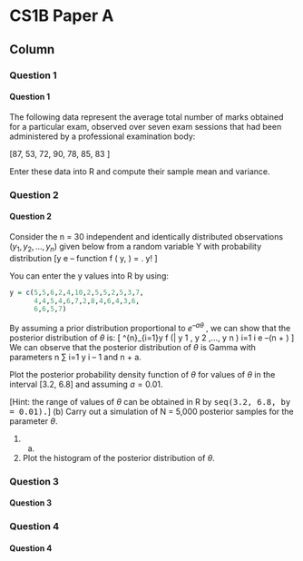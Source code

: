 


CS1B Paper A {data-navmenu="R for Actuarial Statistics"}
==============================================================

Column {.tabset}
--------------------------------

### Question 1

<h4>Question  1</h4>

The following data represent the average total number of marks obtained for a
particular exam, observed over seven exam sessions that had been administered by a
professional examination body:


\[87, 53, 72, 90, 78, 85, 83 \]

Enter these data into R and compute their sample mean and variance.


### Question 2
<h4>Question  2</h4>
Consider the n = 30 independent and identically distributed observations
$( y_1 , y_2 , \ldots, y_n )$ given below from a random variable Y with probability distribution
\[\theta y e –\theta
function f ( y, \theta) =
.
y! \]


You can enter the y values into R by using:


```r

y = c(5,5,6,2,4,10,2,5,5,2,5,3,7, 
      4,4,5,4,6,7,2,8,4,6,4,3,6,
      6,6,5,7)

```



By assuming a prior distribution proportional to $e^{–a\theta}$ , we can show that the posterior
distribution of $\theta$ is:
\[
\sum^{n}_{i=1}y
f (\theta | y 1 , y 2 ,..., y n ) \propto \theta i=1 i e –(n + \alpha) \theta
\]
We can observe that the posterior distribution of $\theta$ is Gamma with parameters
n
∑ i=1 y i – 1 and n + a.




Plot the posterior probability density function of $\theta$ for values of $\theta$ in
the interval [3.2, 6.8] and assuming $a = 0.01$.
		
[Hint: the range of values of $\theta$ can be obtained in R by
<tt>seq(3.2, 6.8, by = 0.01).</tt>]
(b)
Carry out a simulation of N = 5,000 posterior samples for the
parameter $\theta$.

1.  (a)
2.  Plot the histogram of the posterior distribution of $\theta$.

### Question 3
<h4>Question  3</h4>

### Question 4
<h4>Question  4</h4>